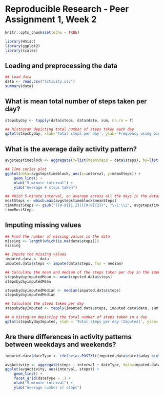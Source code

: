 # Reproducible Research - Peer Assignment 1, Week 2

```r
knitr::opts_chunk$set(echo = TRUE)
```

```r
library(Hmisc)
library(ggplot2)
library(scales)
```

## Loading and preprocessing the data

```r
## Load data
data <- read.csv("activity.csv")
summary(data)
```

## What is mean total number of steps taken per day?

```r
stepsbyday <- tapply(data$steps, data$date, sum, na.rm = T)

## Histogram depicting total number of steps taken each day
qplot(stepsbyday, xlab='Total steps per day', ylab='Frequency using binwith 400', binwidth=400)
```

## What is the average daily activity pattern?

```r
avgstepstimeblock <- aggregate(x=list(meanSteps = data$steps), by=list(interval=data$interval), FUN=mean, na.rm=TRUE)

## Time series plot
ggplot(data=avgstepstimeblock, aes(x=interval, y=meanSteps)) +
    geom_line() +
    xlab("5-minute interval") +
    ylab("Average # steps taken")

## Which 5-minute interval, on average across all the days in the dataset, contains the maximum number of steps
mostSteps <- which.max(avgstepstimeblock$meanSteps)
timeMostSteps <- gsub("([0-9]{1,2})([0-9]{2})", "\\1:\\2", avgstepstimeblock[mostSteps,'interval'])
timeMostSteps
```

## Imputing missing values

```r
## Find the number of missing values in the data
missing <- length(which(is.na(data$steps)))
missing

## Impute the missing values
imputed.data <- data
imputed.data$steps <- impute(data$steps, fun = median)

## Calculate the mean and median of the steps taken per day in the imputed data
stepsbydayimputedMean <- mean(imputed.data$steps)
stepsbydayimputedMean

stepsbydayimputedMedian <- median(imputed.data$steps)
stepsbydayimputedMedian
```

```r
## Calculate the steps taken per day
stepsbydayImputed <- tapply(imputed.data$steps, imputed.data$date, sum)

## A histogram depicting the total number of steps taken in a day
qplot(stepsbydayImputed, xlab = 'Total steps per day (Imputed)', ylab='Frequency using binwith 400', binwidth=400)
```

## Are there differences in activity patterns between weekdays and weekends?
```r
imputed.data$dateType <- ifelse(as.POSIXlt(imputed.data$date)$wday %in% c(0,6), 'weekend', 'weekday')

avgActivity <- aggregate(steps ~ interval + dateType, data=imputed.data, mean)
ggplot(avgActivity, aes(interval, steps)) + 
    geom_line() + 
    facet_grid(dateType ~ .) +
    xlab("5-minute interval") + 
    ylab("Average number of steps")
```